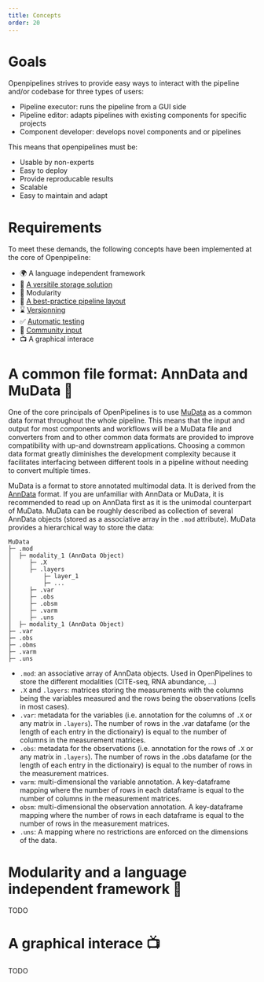 ```yaml
---
title: Concepts
order: 20
---
```


# Goals

Openpipelines strives to provide easy ways to interact with the pipeline and/or codebase for three types of users:

* Pipeline executor: runs the pipeline from a GUI side
* Pipeline editor: adapts pipelines with existing components for specific projects
* Component developer: develops novel components and or pipelines

This means that openpipelines must be:

* Usable by non-experts
* Easy to deploy
* Provide reproducable results
* Scalable
* Easy to maintain and adapt

# Requirements

To meet these demands, the following concepts have been implemented at the core of Openpipeline:

* 🌍 A language independent framework
* 💾 [A versitile storage solution](#sec-common-file-format)
* 🔳 Modularity
* 🔀 [A best-practice pipeline layout](architecture.qmd)
* ⌛ [Versionning](../contributing/project_structure.qmd#sec-versionning)
* ✅ [Automatic testing](../contributing/project_structure.qmd)
* 💬 [Community input](../contributing/index.qmd)
* 📺 A graphical interace

# A common file format: AnnData and MuData 💾 {#sec-common-file-format}

One of the core principals of OpenPipelines is to use [MuData](https://mudata.readthedocs.io/) as a common data format throughout the whole pipeline. This means that the input and output for most components and workflows will be a MuData file and converters from and to other common data formats are provided to improve compatibility with up-and downstream applications. Choosing a common data format greatly diminishes the development complexity because it facilitates interfacing between different tools in a pipeline without needing to convert multiple times.

MuData is a format to store annotated multimodal data. It is derived from the [AnnData](https://anndata.readthedocs.io/en/latest/) format. If you are unfamiliar with AnnData or MuData, it is recommended to read up on AnnData first as it is the unimodal counterpart of MuData. MuData can be roughly described as collection of several AnnData objects (stored as a associative array in the `.mod` attribute). MuData provides a hierarchical way to store the data:

```
MuData
├─ .mod
│  ├─ modality_1 (AnnData Object)
│     ├─ .X
│     ├─ .layers
│         ├─ layer_1 
│         ├─ ...
│     ├─ .var
│     ├─ .obs
│     ├─ .obsm
│     ├─ .varm
│     ├─ .uns
│  ├─ modality_1 (AnnData Object)
├─ .var
├─ .obs
├─ .obms
├─ .varm
├─ .uns
```

* `.mod`: an associative array of AnnData objects. Used in OpenPipelines to store the different modalities (CITE-seq, RNA abundance, ...)
* `.X` and `.layers`: matrices storing the measurements with the columns being the variables measured and the rows being the observations (cells in most cases).
* `.var`: metadata for the variables (i.e. annotation for the columns of `.X` or any matrix in `.layers`). The number of rows in the .var datafame (or the length of each entry in the dictionairy) is equal to the number of columns in the measurement matrices. 
* `.obs`: metadata for the observations (i.e. annotation for the rows of `.X` or any matrix in `.layers`). The number of rows in the .obs datafame (or the length of each entry in the dictionairy) is equal to the number of rows in the measurement matrices.
* `varm`: multi-dimensional the variable annotation. A key-dataframe mapping where the number of rows in each dataframe is equal to the number of columns in the measurement matrices.
* `obsm`: multi-dimensional the observation annotation. A key-dataframe mapping where the number of rows in each dataframe is equal to the number of rows in the measurement matrices.
* `.uns`: A mapping where no restrictions are enforced on the dimensions of the data.

# Modularity and a language independent framework 🔳

TODO

# A graphical interace 📺

TODO